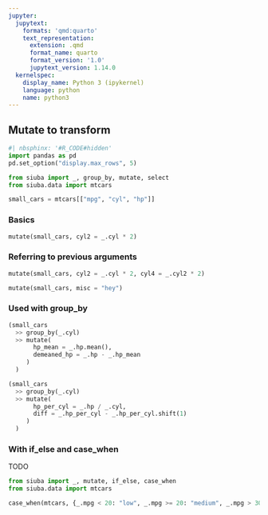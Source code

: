 ```yaml
---
jupyter:
  jupytext:
    formats: 'qmd:quarto'
    text_representation:
      extension: .qmd
      format_name: quarto
      format_version: '1.0'
      jupytext_version: 1.14.0
  kernelspec:
    display_name: Python 3 (ipykernel)
    language: python
    name: python3
---
```


## Mutate to transform

```python
#| nbsphinx: '#R_CODE#hidden'
import pandas as pd
pd.set_option("display.max_rows", 5)
```

```python
from siuba import _, group_by, mutate, select
from siuba.data import mtcars

small_cars = mtcars[["mpg", "cyl", "hp"]]
```

### Basics

```python
mutate(small_cars, cyl2 = _.cyl * 2)
```

### Referring to previous arguments

```python
mutate(small_cars, cyl2 = _.cyl * 2, cyl4 = _.cyl2 * 2)
```

```python
mutate(small_cars, misc = "hey")
```

### Used with group_by

```python
(small_cars
  >> group_by(_.cyl)
  >> mutate(
       hp_mean = _.hp.mean(),
       demeaned_hp = _.hp - _.hp_mean
     )
  )
```

```python
(small_cars
  >> group_by(_.cyl)
  >> mutate(
       hp_per_cyl = _.hp / _.cyl,
       diff = _.hp_per_cyl - _.hp_per_cyl.shift(1)
     )
  )
```

### With if_else and case_when

TODO

```python
from siuba import _, mutate, if_else, case_when
from siuba.data import mtcars
```

```python
case_when(mtcars, {_.mpg < 20: "low", _.mpg >= 20: "medium", _.mpg > 30: "high"})
```
